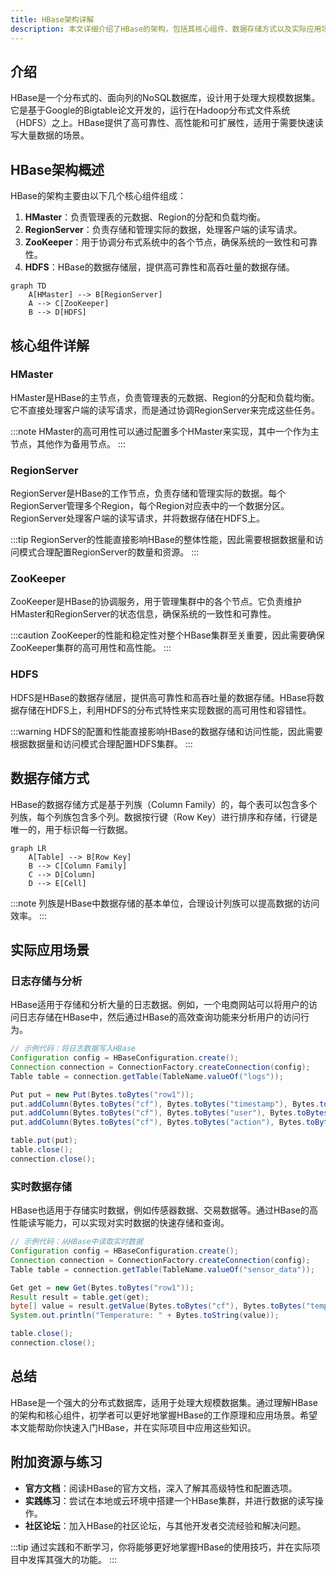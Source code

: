 ```yaml
---
title: HBase架构详解
description: 本文详细介绍了HBase的架构，包括其核心组件、数据存储方式以及实际应用场景，适合初学者快速理解HBase的工作原理。
---
```


## 介绍

HBase是一个分布式的、面向列的NoSQL数据库，设计用于处理大规模数据集。它是基于Google的Bigtable论文开发的，运行在Hadoop分布式文件系统（HDFS）之上。HBase提供了高可靠性、高性能和可扩展性，适用于需要快速读写大量数据的场景。

## HBase架构概述

HBase的架构主要由以下几个核心组件组成：

1. **HMaster**：负责管理表的元数据、Region的分配和负载均衡。
2. **RegionServer**：负责存储和管理实际的数据，处理客户端的读写请求。
3. **ZooKeeper**：用于协调分布式系统中的各个节点，确保系统的一致性和可靠性。
4. **HDFS**：HBase的数据存储层，提供高可靠性和高吞吐量的数据存储。

```mermaid
graph TD
    A[HMaster] --> B[RegionServer]
    A --> C[ZooKeeper]
    B --> D[HDFS]
```

## 核心组件详解

### HMaster

HMaster是HBase的主节点，负责管理表的元数据、Region的分配和负载均衡。它不直接处理客户端的读写请求，而是通过协调RegionServer来完成这些任务。

:::note
HMaster的高可用性可以通过配置多个HMaster来实现，其中一个作为主节点，其他作为备用节点。
:::

### RegionServer

RegionServer是HBase的工作节点，负责存储和管理实际的数据。每个RegionServer管理多个Region，每个Region对应表中的一个数据分区。RegionServer处理客户端的读写请求，并将数据存储在HDFS上。

:::tip
RegionServer的性能直接影响HBase的整体性能，因此需要根据数据量和访问模式合理配置RegionServer的数量和资源。
:::

### ZooKeeper

ZooKeeper是HBase的协调服务，用于管理集群中的各个节点。它负责维护HMaster和RegionServer的状态信息，确保系统的一致性和可靠性。

:::caution
ZooKeeper的性能和稳定性对整个HBase集群至关重要，因此需要确保ZooKeeper集群的高可用性和高性能。
:::

### HDFS

HDFS是HBase的数据存储层，提供高可靠性和高吞吐量的数据存储。HBase将数据存储在HDFS上，利用HDFS的分布式特性来实现数据的高可用性和容错性。

:::warning
HDFS的配置和性能直接影响HBase的数据存储和访问性能，因此需要根据数据量和访问模式合理配置HDFS集群。
:::

## 数据存储方式

HBase的数据存储方式是基于列族（Column Family）的，每个表可以包含多个列族，每个列族包含多个列。数据按行键（Row Key）进行排序和存储，行键是唯一的，用于标识每一行数据。

```mermaid
graph LR
    A[Table] --> B[Row Key]
    B --> C[Column Family]
    C --> D[Column]
    D --> E[Cell]
```

:::note
列族是HBase中数据存储的基本单位，合理设计列族可以提高数据的访问效率。
:::

## 实际应用场景

### 日志存储与分析

HBase适用于存储和分析大量的日志数据。例如，一个电商网站可以将用户的访问日志存储在HBase中，然后通过HBase的高效查询功能来分析用户的访问行为。

```java
// 示例代码：将日志数据写入HBase
Configuration config = HBaseConfiguration.create();
Connection connection = ConnectionFactory.createConnection(config);
Table table = connection.getTable(TableName.valueOf("logs"));

Put put = new Put(Bytes.toBytes("row1"));
put.addColumn(Bytes.toBytes("cf"), Bytes.toBytes("timestamp"), Bytes.toBytes("2023-10-01T12:00:00Z"));
put.addColumn(Bytes.toBytes("cf"), Bytes.toBytes("user"), Bytes.toBytes("user1"));
put.addColumn(Bytes.toBytes("cf"), Bytes.toBytes("action"), Bytes.toBytes("click"));

table.put(put);
table.close();
connection.close();
```

### 实时数据存储

HBase也适用于存储实时数据，例如传感器数据、交易数据等。通过HBase的高性能读写能力，可以实现对实时数据的快速存储和查询。

```java
// 示例代码：从HBase中读取实时数据
Configuration config = HBaseConfiguration.create();
Connection connection = ConnectionFactory.createConnection(config);
Table table = connection.getTable(TableName.valueOf("sensor_data"));

Get get = new Get(Bytes.toBytes("row1"));
Result result = table.get(get);
byte[] value = result.getValue(Bytes.toBytes("cf"), Bytes.toBytes("temperature"));
System.out.println("Temperature: " + Bytes.toString(value));

table.close();
connection.close();
```

## 总结

HBase是一个强大的分布式数据库，适用于处理大规模数据集。通过理解HBase的架构和核心组件，初学者可以更好地掌握HBase的工作原理和应用场景。希望本文能帮助你快速入门HBase，并在实际项目中应用这些知识。

## 附加资源与练习

- **官方文档**：阅读HBase的官方文档，深入了解其高级特性和配置选项。
- **实践练习**：尝试在本地或云环境中搭建一个HBase集群，并进行数据的读写操作。
- **社区论坛**：加入HBase的社区论坛，与其他开发者交流经验和解决问题。

:::tip
通过实践和不断学习，你将能够更好地掌握HBase的使用技巧，并在实际项目中发挥其强大的功能。
:::